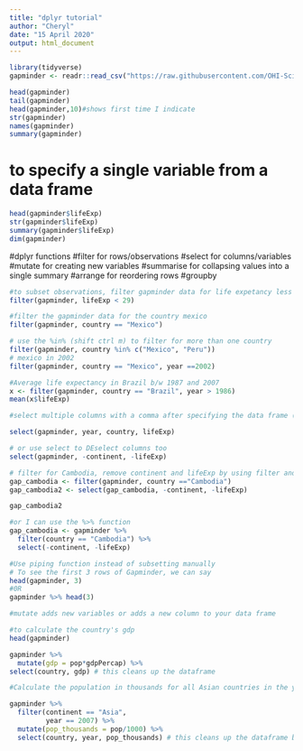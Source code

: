 ```yaml
---
title: "dplyr tutorial"
author: "Cheryl"
date: "15 April 2020"
output: html_document
---
```


```r
library(tidyverse)
gapminder <- readr::read_csv("https://raw.githubusercontent.com/OHI-Science/data-science-training/master/data/gapminder.csv")

head(gapminder)
tail(gapminder)
head(gapminder,10)#shows first time I indicate
str(gapminder)
names(gapminder)
summary(gapminder)
```
# to specify a single variable from a data frame
```r
head(gapminder$lifeExp)
str(gapminder$lifeExp)
summary(gapminder$lifeExp)
dim(gapminder)
```
#dplyr functions
#filter for rows/observations
#select for columns/variables
#mutate for creating new variables
#summarise for collapsing values into a single summary
#arrange for reordering rows
#groupby 

```r
#to subset observations, filter gapminder data for life expetancy less than 29
filter(gapminder, lifeExp < 29)

#filter the gapminder data for the country mexico
filter(gapminder, country == "Mexico")
```

```r
# use the %in% (shift ctrl m) to filter for more than one country
filter(gapminder, country %in% c("Mexico", "Peru"))
# mexico in 2002
filter(gapminder, country == "Mexico", year ==2002)
```

```r
#Average life expectancy in Brazil b/w 1987 and 2007
x <- filter(gapminder, country == "Brazil", year > 1986)
mean(x$lifeExp)
```

```r
#select multiple columns with a comma after specifying the data frame ( gapminder)

select(gapminder, year, country, lifeExp)

# or use select to DEselect columns too
select(gapminder, -continent, -lifeExp)
```

```r
# filter for Cambodia, remove continent and lifeExp by using filter and select
gap_cambodia <- filter(gapminder, country =="Cambodia")
gap_cambodia2 <- select(gap_cambodia, -continent, -lifeExp)

gap_cambodia2

#or I can use the %>% function
gap_cambodia <- gapminder %>% 
  filter(country == "Cambodia") %>% 
  select(-continent, -lifeExp)

```

```r
#Use piping function instead of subsetting manually
# To see the first 3 rows of Gapminder, we can say
head(gapminder, 3)
#0R
gapminder %>% head(3)

```

```r

#mutate adds new variables or adds a new column to your data frame

#to calculate the country's gdp
head(gapminder)

gapminder %>%
  mutate(gdp = pop*gdpPercap) %>% 
select(country, gdp) # this cleans up the dataframe

#Calculate the population in thousands for all Asian countries in the year 2007 and add it as a new column.

gapminder %>% 
  filter(continent == "Asia",
         year == 2007) %>% 
  mutate(pop_thousands = pop/1000) %>% 
  select(country, year, pop_thousands) # this cleans up the dataframe but isn't necessary

```

